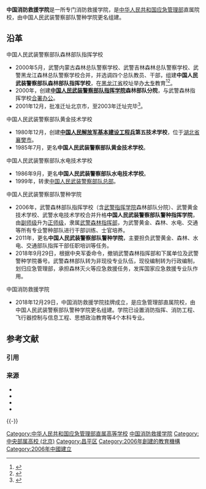 {{Infobox university
|名称 = 中国消防救援学院
|外文名 =
|图像    =[[File:Logo_of_China_Fire_and_Rescue_Institute.png|180px]]
|图像说明 =中国消防救援学院校徽
|校训    =
|建校    = 2006年9月
|闭校    = 
|类型    = 部属高等院校
|校长    =
|院长    = 闫胜利 <small>高级指挥长</small>
|头衔 = [[政治委员|政治委员]]
|头衔者 = 徐宝东 <small>高级指挥长</small>
|书记    =
|教师    =
|职工    =
|学生    =
|地址    = {{CHN}}[[北京市|北京市]][[昌平区|昌平区]][[南口地区|南口镇]]
|校园环境 =
|面积 = 603[[亩|亩]]
|代表色 =
|隶属 = [[中华人民共和国应急管理部|中华人民共和国应急管理部]]
|邮编 = 102202
|电话 =
|网站 =[https://www.cfri.edu.cn/ 中国消防救援学院官网]
|标志 =
|脚注 =
}}

'''中国消防救援学院'''是一所专门消防救援学院，是[[中华人民共和国应急管理部|中华人民共和国应急管理部]]直属院校，由中国人民武装警察部队警种学院更名组建。

== 沿革 ==
;中国人民武装警察部队森林部队指挥学校
*2000年5月，武警内蒙古森林总队警察学校、武警吉林森林总队警察学校、武警黑龙江森林总队警察学校合并，并选调四个总队教员、干部，组建'''中国人民武装警察部队森林部队指挥学校'''，在[[黑龙江省|黑龙江省]]校址举办[[大专|大专]]教育<ref>{{cite journal|title=松花江畔的绿色摇篮——武警森林指挥学校组建以来工作回顾|author=宋丽|journal=中国林业|issue=07|year=2001}}</ref><ref>{{cite thesis|author=张艳芳|title=武警警种指挥学院教员队伍建设研究|type=湖南师范大学硕士论文|year=2009}}</ref>。
*2000年，创建'''[[中国人民武装警察部队指挥学院|中国人民武装警察部队指挥学院]]森林部队分院'''，与武警森林指挥学校[[合署办公|合署办公]]。
*2001年12月，批准迁址北京市，至2003年迁址完毕<ref>{{Cite web|title=武警森林指挥学校迁址北京|url=http://www.hnforestry.gov.cn/listinfo.aspx?ID=127816|accessdate=2019-09-13|publisher=湖南林业信息网|archiveurl=https://web.archive.org/web/20160304125855/http://www.hnforestry.gov.cn/listinfo.aspx?ID=127816|archivedate=2016-03-04|dead-url=no}}</ref>。

;中国人民武装警察部队黄金技术学校
* 1980年12月，创建'''[[中国人民解放军基本建设工程兵|中国人民解放军基本建设工程兵]]第五技术学校'''，位于[[湖北省|湖北省]][[襄樊市|襄樊市]]。
* 1985年7月，更名'''中国人民武装警察部队黄金技术学校'''。

;中国人民武装警察部队水电技术学校
* 1986年9月，更名'''中国人民武装警察部队水电技术学校'''。
* 1999年，转隶[[中国人民武装警察部队总部|中国人民武装警察部队总部]]。

;中国人民武装警察部队警种学院
* 2006年，武警森林部队指挥学校（含[[中国人民武装警察部队指挥学院|武警指挥学院]]森林部队分院）、武警黄金技术学校、武警水电技术学校合并升格'''中国人民武装警察部队警种指挥学院'''，由[[副师级|副师级]]升为[[正师级|正师级]]，隶属[[中国人民武装警察部队森林部队|武警森林指挥部]]，为武警黄金、森林、水电、交通等所有专业警种部队进行干部训练、士官培养。
* 2011年，更名'''中国人民武装警察部队警种学院'''，主要担负武警黄金、森林、水电、交通部队指挥干部任职培训等任务。
* 2018年9月29日，根据中央军委命令，撤销武警森林指挥部和下属单位及武警警种学院番号。武警森林部队转为非现役专业队伍，现役编制转为行政编制，划归应急管理部，承担森林灭火等应急救援任务，发挥国家应急救援专业队作用。

;中国消防救援学院
* 2018年12月29日，中国消防救援学院挂牌成立，是应急管理部直属院校，由中国人民武装警察部队警种学院更名组建。学院已设置消防指挥、消防工程、飞行器控制与信息工程、思想政治教育等4个本科专业。

== 参考文献 ==
=== 引用 ===
{{Reflist}}

=== 来源 ===
{{ReflistH}}
* {{cite thesis|author=张艳芳|title=武警警种指挥学院教员队伍建设研究|type=[[湖南师范大学|湖南师范大学]]硕士学位论文|year=2009}}
* {{cite news|authors=万磊、汤雨薇|title=警种指挥学院——为新调整干部加钢淬火|newspaper=[[人民武警报|人民武警报]]|date=2010-05-13}}
* {{cite news|authors=王广军、汤雨薇|title=警种指挥学院多法并举管好外出干部|newspaper=人民武警报|date=2008-11-06}}
* {{cite news|authors=汤雨薇、郭士会|title=警种指挥学院 学术科研成为教学工作“助推器”|newspaper=人民武警报|date = 2008-11-13}}
{{ReflistF}}

{{-}}
{{国家综合性消防救援队伍}}
{{中央部属高校}}
{{北京高等院校}}

[[Category:中华人民共和国应急管理部直属高等学校|Category:中华人民共和国应急管理部直属高等学校]]
[[Category:中国消防救援学院|]]
[[Category:中央部属高校_(北京)|Category:中央部属高校 (北京)]]
[[Category:昌平区|Category:昌平区]]
[[Category:2006年創建的教育機構|Category:2006年創建的教育機構]]
[[Category:2006年中國建立|Category:2006年中國建立]]